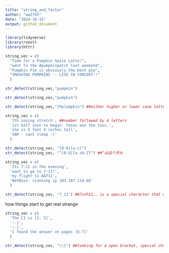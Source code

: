 ```yaml
---
title: "string_and_factor"
author: "ww2745"
date: "2024-10-15"
output: github_document
---
```


```r
library(tidyverse)
library(rvest)
library(httr)

```

```r
string_vec = c(
  "Time for a Pumpkin Spice Latte!",
  "went to the #pumpkinpatch last weekend",
  "Pumpkin Pie is obviously the best pie",
  "SMASHING PUMPKINS -- LIVE IN CONCERT!!"
  )

str_detect(string_vec,"pumpkin")

str_detect(string_vec,"pumpkin")

str_detect(string_vec,"[Pp]umpkin") ##either higher or lower case letter
```


```r
string_vec = c(
  '7th inning stretch', ##number followed by 4 letters
  '1st half soon to begin. Texas won the toss.',
  'she is 5 feet 4 inches tall',
  '3AM - cant sleep :('
  )

str_detect(string_vec, "[0-9][a-z]")
str_detect(string_vec, "^[0-9][a-zA-Z]") ##^以这个开头

```

```r
string_vec = c(
  'Its 7:11 in the evening', 
  'want to go to 7-11?',
  'my flight is AA711',
  'NetBios: scanning ip 203.167.114.66'
  )

str_detect(string_vec, "7.11") ##7sth11,. is a special character that matches anything

```

how things start to get real strange
```r
string_vec = c(
  'The CI is [2, 5]',
  ':-]',
  ':-[',
  'I found the answer on pages [6-7]'
  )

str_detect(string_vec, "\\[") ##looking for a open bracket, special characters---put 2slashes \\
```



